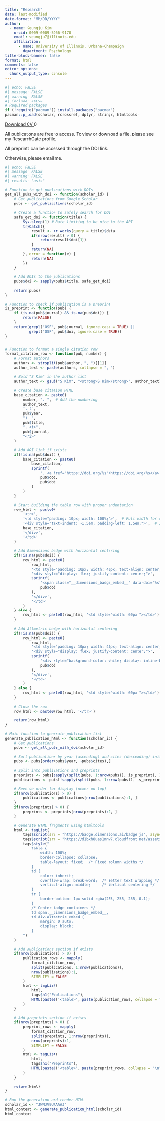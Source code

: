 ```yaml
---
title: "Research"
date: last-modified
date-format: "MM/DD/YYYY"
author:
  - name: Seungju Kim
    orcid: 0009-0009-5166-9170
    email: seungju7@illinois.edu
    affiliation: 
      - name: University of Illinois, Urbana-Champaign
        department: Psychology
title-block-banner: false
format: html
comments: false
editor_options: 
  chunk_output_type: console
---
```


```r
#| echo: FALSE
#| message: FALSE
#| warning: FALSE
#| include: FALSE
# Required packages
if (!require("pacman")) install.packages("pacman")
pacman::p_load(scholar, rcrossref, dplyr, stringr, htmltools)
```

<a href="https://docs.google.com/document/d/1bB2WnhJIigiq-S9CmZNKPpmEYytFz98U/export?format=pdf" 
   class="btn btn-success" 
   target="_blank"
   id="cv-download-button"
   data-tracking="cv-download">
    <i class="bi bi-file-earmark-pdf"></i> Download CV
</a>
<span id="count" class="badge bg-primary ms-2">0</span>


<script type="module">
  import { initializeApp } from 'https://www.gstatic.com/firebasejs/9.6.1/firebase-app.js';
  import { getFirestore, doc, getDoc, runTransaction } from 'https://www.gstatic.com/firebasejs/9.6.1/firebase-firestore.js';

  document.addEventListener('DOMContentLoaded', function() {
    // Your web app's Firebase configuration
    const firebaseConfig = {
      apiKey: "{{ FB_API }}",
      authDomain: "cv-download-40a41.firebaseapp.com",
      projectId: "cv-download-40a41",
      storageBucket: "cv-download-40a41.firebasestorage.app",
      messagingSenderId: "842134969852",
      appId: "{{ APPID }}",
      measurementId: "G-7149VRMDP5"
    };

    // Initialize Firebase
    const app = initializeApp(firebaseConfig);
    const db = getFirestore(app);
    const countRef = doc(db, "counts", "cvDownload"); // Updated to match your new structure

    // Function to increment the CV download count
    async function incrementCount() {
      console.log("Increment button clicked");
      try {
        await runTransaction(db, async (transaction) => {
          const countDoc = await transaction.get(countRef);
          if (!countDoc.exists()) {
            console.log("Document does not exist. Creating new document.");
            transaction.set(countRef, { counts: 1 }); // Changed count to counts to match your field name
          } else {
            const newCount = countDoc.data().counts + 1; // Changed count to counts
            console.log("Document exists. Updating count to:", newCount);
            transaction.update(countRef, { counts: newCount }); // Changed count to counts
          }
        });
        console.log("Transaction successful!");
        getCount();
      } catch (error) {
        console.error("Transaction failed:", error);
      }
    }

    // Function to get the current CV download count
    async function getCount() {
      console.log("Fetching count from Firestore");
      try {
        const countDoc = await getDoc(countRef);
        if (countDoc.exists()) {
          console.log("Count document exists:", countDoc.data());
          document.getElementById("count").innerText = countDoc.data().counts; // Changed count to counts
        } else {
          console.log("Count document does not exist");
          document.getElementById("count").innerText = "0";
        }
      } catch (error) {
        console.error("Error getting document:", error);
      }
    }

    // Load the current count when the page loads
    getCount();

    // Attach event listener to the CV download button
    document.getElementById('cv-download-button').addEventListener('click', incrementCount);
  });
</script>

:::callout-note
All publications are free to access. To view or download a file, please see my ResearchGate profile. 

All preprints can be accessed through the DOI link. 

Otherwise, please email me. 
:::


```r
#| echo: FALSE
#| message: FALSE
#| warning: FALSE
#| results: "asis"

# Function to get publications with DOIs
get_all_pubs_with_doi <- function(scholar_id) {
    # Get publications from Google Scholar
    pubs <- get_publications(scholar_id)
    
    # Create a function to safely search for DOI
    safe_get_doi <- function(title) {
        Sys.sleep(1) # Rate limiting to be nice to the API
        tryCatch({
            result <- cr_works(query = title)$data
            if(nrow(result) > 0) {
                return(result$doi[1])
            }
            return(NA)
        }, error = function(e) {
            return(NA)
        })
    }
    
    # Add DOIs to the publications
    pubs$doi <- sapply(pubs$title, safe_get_doi)
    
    return(pubs)
}

# Function to check if publication is a preprint
is_preprint <- function(pub) {
    if (is.na(pub$journal) && is.na(pub$doi)) {
        return(FALSE)
    }
    return(grepl("OSF", pub$journal, ignore.case = TRUE) || 
           grepl("OSF", pub$doi, ignore.case = TRUE))
}


# Function to format a single citation row
format_citation_row <- function(pub, number) {
    # Format authors
    authors <- strsplit(pub$author, ", ")[[1]]
    author_text <- paste(authors, collapse = ", ")
    
    # Bold "S Kim" in the author list
    author_text <- gsub("S Kim", "<strong>S Kim</strong>", author_text)
    
    # Create base citation HTML
    base_citation <- paste0(
        number, ". ",  # Add the numbering
        author_text,
        ". (",
        pub$year,
        "). ",
        pub$title,
        ". <i>",
        pub$journal,
        "</i>"
    )
    
    # Add DOI link if exists
    if(!is.na(pub$doi)) {
        base_citation <- paste0(
            base_citation,
            sprintf(
                '. <a href="https://doi.org/%s">https://doi.org/%s</a>',
                pub$doi,
                pub$doi
            )
        )
    }
    
    # Start building the table row with proper indentation
    row_html <- paste0(
        '<tr>',
        '<td style="padding: 10px; width: 100%;">',  # Full width for citation
        '<div style="text-indent: -1.5em; padding-left: 1.5em;">',  # Indentation
        base_citation,
        '</div>',
        '</td>'
    )
    
    # Add Dimensions badge with horizontal centering
    if(!is.na(pub$doi)) {
        row_html <- paste0(
            row_html,
            '<td style="padding: 10px; width: 40px; text-align: center;">',  # Smaller width, centered badge
            '<div style="display: flex; justify-content: center;">',
            sprintf(
                '<span class="__dimensions_badge_embed__" data-doi="%s" data-style="small_circle" data-legend="hover-right"></span>',
                pub$doi
            ),
            '</div>',
            '</td>'
        )
    } else {
        row_html <- paste0(row_html, '<td style="width: 60px;"></td>')
    }
    
    # Add Altmetric badge with horizontal centering
    if(!is.na(pub$doi)) {
        row_html <- paste0(
            row_html,
            '<td style="padding: 10px; width: 40px; text-align: center;">',  # Smaller width, centered badge
            '<div style="display: flex; justify-content: center;">',
            sprintf(
                '<div style="background-color: white; display: inline-block; border-radius: 50%%; width: 48px; height: 48px; display: flex; align-items: center; justify-content: center; transform: scale(0.92);"><div class="altmetric-embed" data-badge-type="donut" data-badge-popover="right" data-doi="%s"></div></div>',
                pub$doi
            ),
            '</div>',
            '</td>'
        )
    } else {
        row_html <- paste0(row_html, '<td style="width: 60px;"></td>')
    }
    
    # Close the row
    row_html <- paste0(row_html, '</tr>')
    
    return(row_html)
}

# Main function to generate publication list
generate_publication_html <- function(scholar_id) {
    # Get publications
    pubs <- get_all_pubs_with_doi(scholar_id)
    
    # Sort publications by year (ascending) and cites (descending) initially
    pubs <- pubs[order(pubs$year, -pubs$cites),]
    
    # Split into publications and preprints
    preprints <- pubs[sapply(split(pubs, 1:nrow(pubs)), is_preprint), ]
    publications <- pubs[!sapply(split(pubs, 1:nrow(pubs)), is_preprint), ]
    
    # Reverse order for display (newer on top)
    if(nrow(publications) > 0) {
        publications <- publications[nrow(publications):1, ]
    }
    if(nrow(preprints) > 0) {
        preprints <- preprints[nrow(preprints):1, ]
    }
    
    # Generate HTML fragments using htmltools
    html <- tagList(
        tags$script(src = "https://badge.dimensions.ai/badge.js", async = TRUE, charset = "utf-8"),
        tags$script(src = "https://d1bxh8uas1mnw7.cloudfront.net/assets/embed.js", async = TRUE, charset = "utf-8"),
        tags$style("
            table {
                width: 100%;
                border-collapse: collapse;
                table-layout: fixed;  /* Fixed column widths */
            }
            td {
                color: inherit;
                overflow-wrap: break-word;  /* Better text wrapping */
                vertical-align: middle;     /* Vertical centering */
            }
            tr {
                border-bottom: 1px solid rgba(255, 255, 255, 0.1);
            }
            /* Center badge containers */
            td span.__dimensions_badge_embed__, 
            td div.altmetric-embed {
                margin: 0 auto;
                display: block;
            }
        ")
    )
    
    # Add publications section if exists
    if(nrow(publications) > 0) {
        publication_rows <- mapply(
            format_citation_row,
            split(publications, 1:nrow(publications)),
            nrow(publications):1,
            SIMPLIFY = FALSE
        )
        html <- tagList(
            html,
            tags$h1("Publications"),
            HTML(paste0('<table>', paste(publication_rows, collapse = "\n"), '</table>'))
        )
    }
    
    # Add preprints section if exists
    if(nrow(preprints) > 0) {
        preprint_rows <- mapply(
            format_citation_row,
            split(preprints, 1:nrow(preprints)),
            nrow(preprints):1,
            SIMPLIFY = FALSE
        )
        html <- tagList(
            html,
            tags$h1("Preprints"),
            HTML(paste0('<table>', paste(preprint_rows, collapse = "\n"), '</table>'))
        )
    }
    
    return(html)
}

# Run the generation and render HTML
scholar_id <- "JWNJV9UAAAAJ"
html_content <- generate_publication_html(scholar_id)
html_content
```